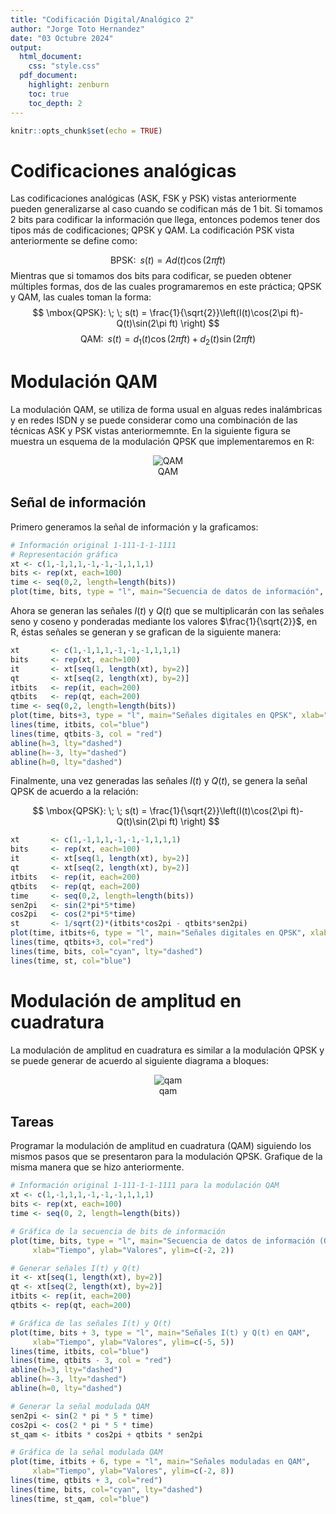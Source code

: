 ```yaml
---
title: "Codificación Digital/Analógico 2"
author: "Jorge Toto Hernandez"
date: "03 Octubre 2024"
output:
  html_document:
    css: "style.css"
  pdf_document:
    highlight: zenburn
    toc: true
    toc_depth: 2
---
```


```r
knitr::opts_chunk$set(echo = TRUE)
```




# Codificaciones analógicas {.block-skew}

Las codificaciones analógicas (ASK, FSK y PSK) vistas anteriormente pueden generalizarse al caso cuando se codifican más de $1$ bit. Si tomamos $2$ bits para codificar la información que llega, entonces podemos tener dos tipos más de codificaciones; QPSK y QAM. La codificación PSK vista anteriormente se define como:

$$
\mbox{BPSK}: \; \; s(t) = A d(t) \cos(2\pi f t)
$$
Mientras que si tomamos dos bits para codificar, se pueden obtener múltiples formas, dos de las cuales programaremos en este práctica; QPSK y QAM, las cuales toman la forma:
$$
\mbox{QPSK}: \; \;  s(t) = \frac{1}{\sqrt{2}}\left(I(t)\cos(2\pi ft)-Q(t)\sin(2\pi ft) \right)
$$
$$
\mbox{QAM}: \; \;  s(t) = d_1(t)\cos(2\pi ft)+d_2(t)\sin(2\pi ft)
$$

# Modulación QAM

La modulación QAM, se utiliza de forma usual en alguas redes inalámbricas y en redes ISDN y se puede considerar como una combinación de las técnicas ASK y PSK vistas anteriormemnte. En la siguiente figura se muestra un esquema de la modulación QPSK que implementaremos en R:

<center style="width=60%">
![QAM](qpsk.png)
</center>

## Señal de información

Primero generamos la señal de información y la graficamos:

```r
# Información original 1-111-1-1-1111
# Representación gráfica
xt <- c(1,-1,1,1,-1,-1,-1,1,1,1)
bits <- rep(xt, each=100)
time <- seq(0,2, length=length(bits))
plot(time, bits, type = "l", main="Secuencia de datos de información", xlab="Tiempo", ylab="Valores", ylim=c(-2,2))
```

Ahora se generan las señales $I(t)$ y $Q(t)$ que se multiplicarán con las señales seno y coseno y ponderadas mediante los valores $\frac{1}{\sqrt{2}}$, en R, éstas señales se generan y se grafican de la siguiente manera:

```r
xt       <- c(1,-1,1,1,-1,-1,-1,1,1,1)
bits     <- rep(xt, each=100)
it       <- xt[seq(1, length(xt), by=2)]
qt       <- xt[seq(2, length(xt), by=2)]
itbits   <- rep(it, each=200)
qtbits   <- rep(qt, each=200)
time <- seq(0,2, length=length(bits))
plot(time, bits+3, type = "l", main="Señales digitales en QPSK", xlab="Tiempo", ylab="Valores", ylim=c(-5,5))
lines(time, itbits, col="blue")
lines(time, qtbits-3, col = "red")
abline(h=3, lty="dashed")
abline(h=-3, lty="dashed")
abline(h=0, lty="dashed")
```

Finalmente, una vez generadas las señales $I(t)$ y $Q(t)$, se genera la señal QPSK de acuerdo a la relación:

$$
\mbox{QPSK}: \; \;  s(t) = \frac{1}{\sqrt{2}}\left(I(t)\cos(2\pi ft)-Q(t)\sin(2\pi ft) \right)
$$


```r
xt       <- c(1,-1,1,1,-1,-1,-1,1,1,1)
bits     <- rep(xt, each=100)
it       <- xt[seq(1, length(xt), by=2)]
qt       <- xt[seq(2, length(xt), by=2)]
itbits   <- rep(it, each=200)
qtbits   <- rep(qt, each=200)
time     <- seq(0,2, length=length(bits))
sen2pi   <- sin(2*pi*5*time)
cos2pi   <- cos(2*pi*5*time)
st       <- 1/sqrt(2)*(itbits*cos2pi - qtbits*sen2pi)
plot(time, itbits+6, type = "l", main="Señales digitales en QPSK", xlab="Tiempo", ylab="Valores", ylim=c(-2,8))
lines(time, qtbits+3, col="red")
lines(time, bits, col="cyan", lty="dashed")
lines(time, st, col="blue")
```


# Modulación de amplitud en cuadratura

La modulación de amplitud en cuadratura es similar a la modulación QPSK y se puede generar de acuerdo al siguiente diagrama a bloques:

<center style="width=60%">
![qam](qam.png)
</center>

## Tareas

Programar la modulación de amplitud en cuadratura (QAM) siguiendo los mismos pasos que se presentaron para la modulación QPSK. Grafique de la misma manera que se hizo anteriormente.

```r
# Información original 1-111-1-1-1111 para la modulación QAM
xt <- c(1,-1,1,1,-1,-1,-1,1,1,1)
bits <- rep(xt, each=100)
time <- seq(0, 2, length=length(bits))

# Gráfica de la secuencia de bits de información
plot(time, bits, type = "l", main="Secuencia de datos de información (QAM)", 
     xlab="Tiempo", ylab="Valores", ylim=c(-2, 2))

# Generar señales I(t) y Q(t)
it <- xt[seq(1, length(xt), by=2)]
qt <- xt[seq(2, length(xt), by=2)]
itbits <- rep(it, each=200)
qtbits <- rep(qt, each=200)

# Gráfica de las señales I(t) y Q(t)
plot(time, bits + 3, type = "l", main="Señales I(t) y Q(t) en QAM", 
     xlab="Tiempo", ylab="Valores", ylim=c(-5, 5))
lines(time, itbits, col="blue")
lines(time, qtbits - 3, col = "red")
abline(h=3, lty="dashed")
abline(h=-3, lty="dashed")
abline(h=0, lty="dashed")

# Generar la señal modulada QAM
sen2pi <- sin(2 * pi * 5 * time)
cos2pi <- cos(2 * pi * 5 * time)
st_qam <- itbits * cos2pi + qtbits * sen2pi

# Gráfica de la señal modulada QAM
plot(time, itbits + 6, type = "l", main="Señales moduladas en QAM", 
     xlab="Tiempo", ylab="Valores", ylim=c(-2, 8))
lines(time, qtbits + 3, col="red")
lines(time, bits, col="cyan", lty="dashed")
lines(time, st_qam, col="blue")

```


# {.space}
